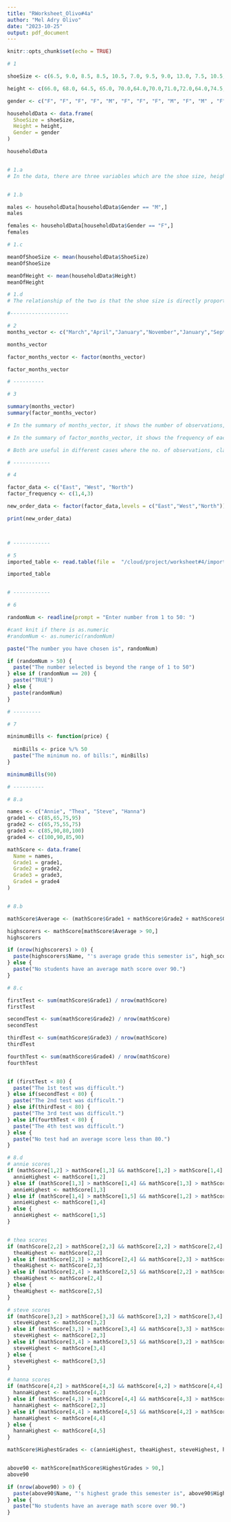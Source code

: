 ```yaml
---
title: "RWorksheet_Olivo#4a"
author: "Mel Adry Olivo"
date: "2023-10-25"
output: pdf_document
---
```


```r
knitr::opts_chunk$set(echo = TRUE)
```

```r

# 1 

shoeSize <- c(6.5, 9.0, 8.5, 8.5, 10.5, 7.0, 9.5, 9.0, 13.0, 7.5, 10.5, 8.5, 12.0, 10.5, 13.0, 11.5, 8.5,5.0,10.0,6.5,7.5,8.5,10.5,8.5,10.5,11.0,9.0,13.0)

height <- c(66.0, 68.0, 64.5, 65.0, 70.0,64.0,70.0,71.0,72.0,64.0,74.5,67.0,71.0,71.0,77.0,72.0,59.0,62.0,72.0,66.0,64.0,67.0,73.0,69.0,72.0,70.0,69.0,70.0)

gender <- c("F", "F", "F", "F", "M", "F", "F", "F", "M", "F", "M" , "F", "M", "M", "M", "M", "F", "F", "M", "F", "F", "M", "M", "F", "M", "M", "M", "M")

householdData <- data.frame(
  ShoeSize = shoeSize,
  Height = height,
  Gender = gender
)

householdData


# 1.a 
# In the data, there are three variables which are the shoe size, height, and gender. There are 28 observations


# 1.b

males <- householdData[householdData$Gender == "M",]
males

females <- householdData[householdData$Gender == "F",]
females

# 1.c

meanOfShoeSize <- mean(householdData$ShoeSize)
meanOfShoeSize

meanOfHeight <- mean(householdData$Height)
meanOfHeight

# 1.d
# The relationship of the two is that the shoe size is directly proportional to the height. If the height is small, the shoe size is also small.

#-------------------

# 2
months_vector <- c("March","April","January","November","January","September","October","September","November","August","January","November","November","February","May","August","July","December","August","August","September","November","February","April")

months_vector

factor_months_vector <- factor(months_vector)

factor_months_vector

# ----------

# 3

summary(months_vector)
summary(factor_months_vector)

# In the summary of months_vector, it shows the number of observations, class, and mode of the vector. 

# In the summary of factor_months_vector, it shows the frequency of each months.

# Both are useful in different cases where the no. of observations, class, mode, or the frequency is needed.

# ------------

# 4

factor_data <- c("East", "West", "North")
factor_frequency <- c(1,4,3)

new_order_data <- factor(factor_data,levels = c("East","West","North"))

print(new_order_data)



# ------------

# 5
imported_table <- read.table(file =  "/cloud/project/worksheet#4/import_march.csv", header = TRUE, sep = ",")

imported_table


# ------------

# 6

randomNum <- readline(prompt = "Enter number from 1 to 50: ")

#cant knit if there is as.numeric
#randomNum <- as.numeric(randomNum)

paste("The number you have chosen is", randomNum)

if (randomNum > 50) {
  paste("The number selected is beyond the range of 1 to 50")
} else if (randomNum == 20) {
  paste("TRUE")
} else {
  paste(randomNum)
}

# ---------

# 7

minimumBills <- function(price) {
  
  minBills <- price %/% 50
  paste("The minimum no. of bills:", minBills)
}

minimumBills(90)

# ----------

# 8.a

names <- c("Annie", "Thea", "Steve", "Hanna")
grade1 <- c(85,65,75,95)
grade2 <- c(65,75,55,75)
grade3 <- c(85,90,80,100)
grade4 <- c(100,90,85,90)

mathScore <- data.frame(
  Name = names,
  Grade1 = grade1,
  Grade2 = grade2,
  Grade3 = grade3,
  Grade4 = grade4
)


# 8.b

mathScore$Average <- (mathScore$Grade1 + mathScore$Grade2 + mathScore$Grade3 + mathScore$Grade4) / 4

highscorers <- mathScore[mathScore$Average > 90,]
highscorers

if (nrow(highscorers) > 0) {
  paste(highscorers$Name, "'s average grade this semester is", high_scorers$Average)
} else {
  paste("No students have an average math score over 90.")
}

# 8.c

firstTest <- sum(mathScore$Grade1) / nrow(mathScore)
firstTest

secondTest <- sum(mathScore$Grade2) / nrow(mathScore)
secondTest

thirdTest <- sum(mathScore$Grade3) / nrow(mathScore)
thirdTest

fourthTest <- sum(mathScore$Grade4) / nrow(mathScore)
fourthTest


if (firstTest < 80) {
  paste("The 1st test was difficult.")
} else if(secondTest < 80) {
  paste("The 2nd test was difficult.")
} else if(thirdTest < 80) {
  paste("The 3rd test was difficult.")
} else if(fourthTest < 80) {
  paste("The 4th test was difficult.")
} else {
  paste("No test had an average score less than 80.")
}

# 8.d
# annie scores
if (mathScore[1,2] > mathScore[1,3] && mathScore[1,2] > mathScore[1,4] && mathScore[1,2] > mathScore[1,5]) {
  annieHighest <- mathScore[1,2]
} else if (mathScore[1,3] > mathScore[1,4] && mathScore[1,3] > mathScore[1,5]) {
  annieHighest <- mathScore[1,3]
} else if (mathScore[1,4] > mathScore[1,5] && mathScore[1,2] > mathScore[1,5]) {
  annieHighest <- mathScore[1,4]
} else {
  annieHighest <- mathScore[1,5]
}


# thea scores
if (mathScore[2,2] > mathScore[2,3] && mathScore[2,2] > mathScore[2,4] && mathScore[2,2] > mathScore[2,5]) {
  theaHighest <- mathScore[2,2]
} else if (mathScore[2,3] > mathScore[2,4] && mathScore[2,3] > mathScore[2,5]) {
  theaHighest <- mathScore[2,3]
} else if (mathScore[2,4] > mathScore[2,5] && mathScore[2,2] > mathScore[2,5]) {
  theaHighest <- mathScore[2,4]
} else {
  theaHighest <- mathScore[2,5]
}

# steve scores
if (mathScore[3,2] > mathScore[3,3] && mathScore[3,2] > mathScore[3,4] && mathScore[3,2] > mathScore[3,5]) {
  steveHighest <- mathScore[3,2]
} else if (mathScore[3,3] > mathScore[3,4] && mathScore[3,3] > mathScore[3,5]) {
  steveHighest <- mathScore[2,3]
} else if (mathScore[3,4] > mathScore[3,5] && mathScore[3,2] > mathScore[3,5]) {
  steveHighest <- mathScore[3,4]
} else {
  steveHighest <- mathScore[3,5]
}

# hanna scores
if (mathScore[4,2] > mathScore[4,3] && mathScore[4,2] > mathScore[4,4] && mathScore[4,2] > mathScore[4,5]) {
  hannaHighest <- mathScore[4,2]
} else if (mathScore[4,3] > mathScore[4,4] && mathScore[4,3] > mathScore[4,5]) {
  hannaHighest <- mathScore[2,3]
} else if (mathScore[4,4] > mathScore[4,5] && mathScore[4,2] > mathScore[4,5]) {
  hannaHighest <- mathScore[4,4]
} else {
  hannaHighest <- mathScore[4,5]
}

mathScore$HighestGrades <- c(annieHighest, theaHighest, steveHighest, hannaHighest)


above90 <- mathScore[mathScore$HighestGrades > 90,]
above90

if (nrow(above90) > 0) {
  paste(above90$Name, "'s highest grade this semester is", above90$HighestGrade)
} else {
  paste("No students have an average math score over 90.")
}

```
